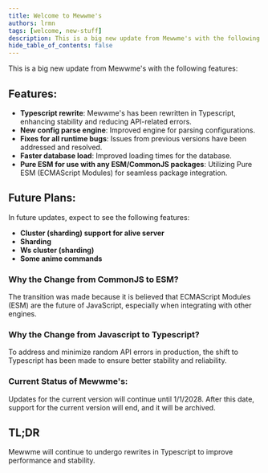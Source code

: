 ```yaml
---
title: Welcome to Mewwme's
authors: lrmn
tags: [welcome, new-stuff]
description: This is a big new update from Mewwme's with the following features
hide_table_of_contents: false
---
```



This is a big new update from Mewwme's with the following features:

## Features:
- **Typescript rewrite**: Mewwme's has been rewritten in Typescript, enhancing stability and reducing API-related errors.
- **New config parse engine**: Improved engine for parsing configurations.
- **Fixes for all runtime bugs**: Issues from previous versions have been addressed and resolved.
- **Faster database load**: Improved loading times for the database.
- **Pure ESM for use with any ESM/CommonJS packages**: Utilizing Pure ESM (ECMAScript Modules) for seamless package integration.

## Future Plans:
In future updates, expect to see the following features:
- **Cluster (sharding) support for alive server**
- **Sharding**
- **Ws cluster (sharding)**
- **Some anime commands**

### Why the Change from CommonJS to ESM?
The transition was made because it is believed that ECMAScript Modules (ESM) are the future of JavaScript, especially when integrating with other engines.

### Why the Change from Javascript to Typescript?
To address and minimize random API errors in production, the shift to Typescript has been made to ensure better stability and reliability.

### Current Status of Mewwme's:
Updates for the current version will continue until 1/1/2028. After this date, support for the current version will end, and it will be archived.

## TL;DR
Mewwme will continue to undergo rewrites in Typescript to improve performance and stability.
